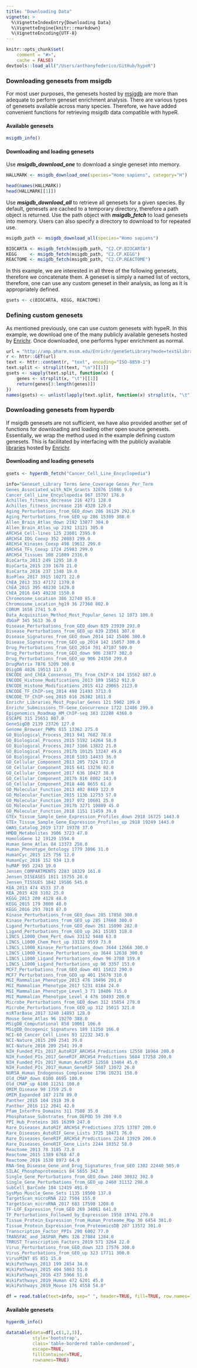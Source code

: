```yaml
---
title: "Downloading Data"
vignette: >
  %\VignetteIndexEntry{Downloading Data}
  %\VignetteEngine{knitr::rmarkdown}
  %\VignetteEncoding{UTF-8}
---
```


```r
knitr::opts_chunk$set(
    comment = "#>",
    cache = FALSE)
devtools::load_all("/Users/anthonyfederico/GitHub/hypeR")
```

### Downloading genesets from msigdb
For most user purposes, the genesets hosted by [msigdb](https://software.broadinstitute.org/gsea/msigdb/collections.jsp) are more than adequate to perform geneset enrichment analysis. There are various types of genesets available across many species. Therefore, we have added convenient functions for retrieving msigdb data compatible with hypeR.

#### Available genesets
```r

msigdb_info()

```

#### Downloading and loading genesets
Use __*msigdb_download_one*__ to download a single geneset into memory.
```r

HALLMARK <- msigdb_download_one(species="Homo sapiens", category="H")

```

```r

head(names(HALLMARK))
head(HALLMARK[[1]])

```

Use __*msigdb_download_all*__ to retrieve all genesets for a given species. By default, genesets are cached to a temporary directory, therefore a path object is returned. Use the path object with __*msigdb_fetch*__ to load genesets into memory. Users can also specify a directory to download to for repeated use.
```r

msigdb_path <- msigdb_download_all(species="Homo sapiens")

BIOCARTA <- msigdb_fetch(msigdb_path, "C2.CP.BIOCARTA")
KEGG     <- msigdb_fetch(msigdb_path, "C2.CP.KEGG")
REACTOME <- msigdb_fetch(msigdb_path, "C2.CP.REACTOME")

```

In this example, we are interested in all three of the following genesets, therefore we concatenate them. A geneset is simply a named list of vectors, therefore, one can use any custom geneset in their analysis, as long as it is appropriately defined.
```r

gsets <- c(BIOCARTA, KEGG, REACTOME)

```

### Defining custom genesets
As mentioned previously, one can use custom genesets with hypeR. In this example, we download one of the many publicly available genesets hosted by [Enrichr](https://amp.pharm.mssm.edu/Enrichr/). Once downloaded, one performs hyper enrichment as normal.
```r

url = "http://amp.pharm.mssm.edu/Enrichr/geneSetLibrary?mode=text&libraryName=Cancer_Cell_Line_Encyclopedia"
r <- httr::GET(url)
text <- httr::content(r, "text", encoding="ISO-8859-1")
text.split <- strsplit(text, "\n")[[1]]
gsets <- sapply(text.split, function(x) {
    genes <- strsplit(x, "\t")[[1]]
    return(genes[3:length(genes)])
})
names(gsets) <- unlist(lapply(text.split, function(x) strsplit(x, "\t")[[1]][1]))

```

### Downloading genesets from hyperdb
If msigdb genesets are not sufficient, we have also provided another set of functions for downloading and loading other open source genesets. Essentially, we wrap the method used in the example defining custom genesets. This is facilitated by interfacing with the publicly available [libraries](https://amp.pharm.mssm.edu/Enrichr/#stats) hosted by [Enrichr](https://amp.pharm.mssm.edu/Enrichr/).

#### Downloading and loading genesets
```r

gsets <- hyperdb_fetch("Cancer_Cell_Line_Encyclopedia")

```

```r
info="Geneset_Library Terms Gene_Coverage Genes_Per_Term 
Genes_Associated_with_NIH_Grants 32876 15886 9.0 
Cancer_Cell_Line_Encyclopedia 967 15797 176.0 
Achilles_fitness_decrease 216 4271 128.0 
Achilles_fitness_increase 216 4320 129.0 
Aging_Perturbations_from_GEO_down 286 16129 292.0 
Aging_Perturbations_from_GEO_up 286 15309 308.0 
Allen_Brain_Atlas_down 2192 13877 304.0 
Allen_Brain_Atlas_up 2192 13121 305.0 
ARCHS4_Cell-lines 125 23601 2395.0 
ARCHS4_IDG_Coexp 352 20883 299.0 
ARCHS4_Kinases_Coexp 498 19612 299.0 
ARCHS4_TFs_Coexp 1724 25983 299.0 
ARCHS4_Tissues 108 21809 2316.0 
BioCarta_2013 249 1295 18.0 
BioCarta_2015 239 1678 21.0 
BioCarta_2016 237 1348 19.0 
BioPlex_2017 3915 10271 22.0 
ChEA_2013 353 47172 1370.0 
ChEA_2015 395 48230 1429.0 
ChEA_2016 645 49238 1550.0 
Chromosome_Location 386 32740 85.0 
Chromosome_Location_hg19 36 27360 802.0 
CORUM 1658 2741 5.0 
Data_Acquisition_Method_Most_Popular_Genes 12 1073 100.0 
dbGaP 345 5613 36.0 
Disease_Perturbations_from_GEO_down 839 23939 293.0 
Disease_Perturbations_from_GEO_up 839 23561 307.0 
Disease_Signatures_from_GEO_down_2014 142 15406 300.0 
Disease_Signatures_from_GEO_up_2014 142 15057 300.0 
Drug_Perturbations_from_GEO_2014 701 47107 509.0 
Drug_Perturbations_from_GEO_down 906 23877 302.0 
Drug_Perturbations_from_GEO_up 906 24350 299.0 
DrugMatrix 7876 5209 300.0 
DSigDB 4026 19513 117.0 
ENCODE_and_ChEA_Consensus_TFs_from_ChIP-X 104 15562 887.0 
ENCODE_Histone_Modifications_2013 109 15852 912.0 
ENCODE_Histone_Modifications_2015 412 29065 2123.0 
ENCODE_TF_ChIP-seq_2014 498 21493 3713.0 
ENCODE_TF_ChIP-seq_2015 816 26382 1811.0 
Enrichr_Libraries_Most_Popular_Genes 121 5902 109.0 
Enrichr_Submissions_TF-Gene_Coocurrence 1722 12486 299.0 
Epigenomics_Roadmap_HM_ChIP-seq 383 22288 4368.0 
ESCAPE 315 25651 807.0 
GeneSigDB 2139 23726 127.0 
Genome_Browser_PWMs 615 13362 275.0 
GO_Biological_Process_2013 941 7682 78.0 
GO_Biological_Process_2015 5192 14264 58.0 
GO_Biological_Process_2017 3166 13822 21.0 
GO_Biological_Process_2017b 10125 13247 49.0 
GO_Biological_Process_2018 5103 14433 36.0 
GO_Cellular_Component_2013 205 7324 172.0 
GO_Cellular_Component_2015 641 13236 82.0 
GO_Cellular_Component_2017 636 10427 38.0 
GO_Cellular_Component_2017b 816 8002 143.0 
GO_Cellular_Component_2018 446 8655 61.0 
GO_Molecular_Function_2013 402 8469 122.0 
GO_Molecular_Function_2015 1136 12753 57.0 
GO_Molecular_Function_2017 972 10601 25.0 
GO_Molecular_Function_2017b 3271 10089 45.0 
GO_Molecular_Function_2018 1151 11459 39.0 
GTEx_Tissue_Sample_Gene_Expression_Profiles_down 2918 16725 1443.0 
GTEx_Tissue_Sample_Gene_Expression_Profiles_up 2918 19249 1443.0 
GWAS_Catalog_2019 1737 19378 37.0 
HMDB_Metabolites 3906 3723 47.0 
HomoloGene 12 19129 1594.0 
Human_Gene_Atlas 84 13373 258.0 
Human_Phenotype_Ontology 1779 3096 31.0 
HumanCyc_2015 125 756 12.0 
HumanCyc_2016 152 934 13.0 
huMAP 995 2243 19.0 
Jensen_COMPARTMENTS 2283 18329 161.0 
Jensen_DISEASES 1811 15755 28.0 
Jensen_TISSUES 1842 19586 545.0 
KEA_2013 474 4533 37.0 
KEA_2015 428 3102 25.0 
KEGG_2013 200 4128 48.0 
KEGG_2015 179 3800 48.0 
KEGG_2016 293 7010 87.0 
Kinase_Perturbations_from_GEO_down 285 17850 300.0 
Kinase_Perturbations_from_GEO_up 285 17660 300.0 
Ligand_Perturbations_from_GEO_down 261 15090 282.0 
Ligand_Perturbations_from_GEO_up 261 15103 318.0 
LINCS_L1000_Chem_Pert_down 33132 9448 63.0 
LINCS_L1000_Chem_Pert_up 33132 9559 73.0 
LINCS_L1000_Kinase_Perturbations_down 3644 12668 300.0 
LINCS_L1000_Kinase_Perturbations_up 3644 12638 300.0 
LINCS_L1000_Ligand_Perturbations_down 96 3788 159.0 
LINCS_L1000_Ligand_Perturbations_up 96 3357 153.0 
MCF7_Perturbations_from_GEO_down 401 15022 290.0 
MCF7_Perturbations_from_GEO_up 401 15676 310.0 
MGI_Mammalian_Phenotype_2013 476 10496 201.0 
MGI_Mammalian_Phenotype_2017 5231 8184 24.0 
MGI_Mammalian_Phenotype_Level_3 71 10406 715.0 
MGI_Mammalian_Phenotype_Level_4 476 10493 200.0 
Microbe_Perturbations_from_GEO_down 312 15854 279.0 
Microbe_Perturbations_from_GEO_up 312 15015 321.0 
miRTarBase_2017 3240 14893 128.0 
Mouse_Gene_Atlas 96 19270 388.0 
MSigDB_Computational 858 10061 106.0 
MSigDB_Oncogenic_Signatures 189 11250 166.0 
NCI-60_Cancer_Cell_Lines 93 12232 343.0 
NCI-Nature_2015 209 2541 39.0 
NCI-Nature_2016 209 2541 39.0 
NIH_Funded_PIs_2017_AutoRIF_ARCHS4_Predictions 12558 16964 200.0 
NIH_Funded_PIs_2017_GeneRIF_ARCHS4_Predictions 5684 17258 200.0 
NIH_Funded_PIs_2017_Human_AutoRIF 12558 13464 45.0 
NIH_Funded_PIs_2017_Human_GeneRIF 5687 13072 26.0 
NURSA_Human_Endogenous_Complexome 1796 10231 158.0 
Old_CMAP_down 6100 8695 100.0 
Old_CMAP_up 6100 11251 100.0 
OMIM_Disease 90 1759 25.0 
OMIM_Expanded 187 2178 89.0 
Panther_2015 104 1918 39.0 
Panther_2016 112 2041 42.0 
Pfam_InterPro_Domains 311 7588 35.0 
Phosphatase_Substrates_from_DEPOD 59 280 9.0 
PPI_Hub_Proteins 385 16399 247.0 
Rare_Diseases_AutoRIF_ARCHS4_Predictions 3725 13787 200.0 
Rare_Diseases_AutoRIF_Gene_Lists 3725 10471 76.0 
Rare_Diseases_GeneRIF_ARCHS4_Predictions 2244 13929 200.0 
Rare_Diseases_GeneRIF_Gene_Lists 2244 10352 58.0 
Reactome_2013 78 3185 73.0 
Reactome_2015 1389 6768 47.0 
Reactome_2016 1530 8973 64.0 
RNA-Seq_Disease_Gene_and_Drug_Signatures_from_GEO 1302 22440 505.0 
SILAC_Phosphoproteomics 84 5655 342.0 
Single_Gene_Perturbations_from_GEO_down 2460 30832 302.0 
Single_Gene_Perturbations_from_GEO_up 2460 31132 298.0 
SubCell_BarCode 104 12419 491.0 
SysMyo_Muscle_Gene_Sets 1135 19500 137.0 
TargetScan_microRNA 222 7504 155.0 
TargetScan_microRNA_2017 683 17598 1208.0 
TF-LOF_Expression_from_GEO 269 34061 641.0 
TF_Perturbations_Followed_by_Expression 1958 19741 270.0 
Tissue_Protein_Expression_from_Human_Proteome_Map 30 6454 301.0 
Tissue_Protein_Expression_from_ProteomicsDB 207 13572 301.0 
Transcription_Factor_PPIs 290 6002 77.0 
TRANSFAC_and_JASPAR_PWMs 326 27884 1284.0 
TRRUST_Transcription_Factors_2019 571 3264 22.0 
Virus_Perturbations_from_GEO_down 323 17576 300.0 
Virus_Perturbations_from_GEO_up 323 17711 300.0 
VirusMINT 85 851 15.0 
WikiPathways_2013 199 2854 34.0 
WikiPathways_2015 404 5863 51.0 
WikiPathways_2016 437 5966 51.0 
WikiPathways_2019_Human 472 6201 45.0 
WikiPathways_2019_Mouse 176 4558 54.0"

df = read.table(text=info, sep=" ", header=TRUE, fill=TRUE, row.names=1)
```

#### Available genesets
```r

hyperdb_info()

```

```r

datatable(data=df[,c(1,2,3)],
          style='bootstrap',
          class='table-bordered table-condensed',
          escape=TRUE,
          fillContainer=TRUE, 
          rownames=TRUE)

```

